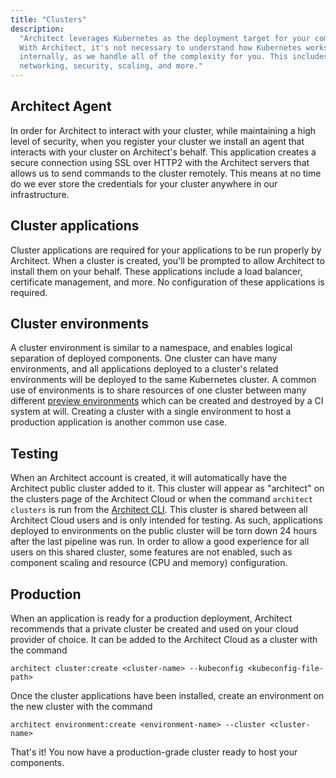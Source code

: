 ```yaml
---
title: "Clusters"
description:
  "Architect leverages Kubernetes as the deployment target for your components.
  With Architect, it's not necessary to understand how Kubernetes works
  internally, as we handle all of the complexity for you. This includes
  networking, security, scaling, and more."
---
```


## Architect Agent

In order for Architect to interact with your cluster, while maintaining a high
level of security, when you register your cluster we install an agent that
interacts with your cluster on Architect's behalf. This application creates a
secure connection using SSL over HTTP2 with the Architect servers that allows us
to send commands to the cluster remotely. This means at no time do we ever store
the credentials for your cluster anywhere in our infrastructure.

## Cluster applications

Cluster applications are required for your applications to be run properly by
Architect. When a cluster is created, you'll be prompted to allow Architect to
install them on your behalf. These applications include a load balancer,
certificate management, and more. No configuration of these applications is
required.

## Cluster environments

A cluster environment is similar to a namespace, and enables logical separation
of deployed components. One cluster can have many environments, and all
applications deployed to a cluster's related environments will be deployed to
the same Kubernetes cluster. A common use of environments is to share resources
of one cluster between many different
[preview environments](/deployments/automated-previews) which can be created and
destroyed by a CI system at will. Creating a cluster with a single environment
to host a production application is another common use case.

## Testing

When an Architect account is created, it will automatically have the Architect
public cluster added to it. This cluster will appear as "architect" on the
clusters page of the Architect Cloud or when the command `architect clusters` is
run from the [Architect CLI](https://github.com/architect-team/architect-cli).
This cluster is shared between all Architect Cloud users and is only intended
for testing. As such, applications deployed to environments on the public
cluster will be torn down 24 hours after the last pipeline was run. In order to
allow a good experience for all users on this shared cluster, some features are
not enabled, such as component scaling and resource (CPU and memory)
configuration.

## Production

When an application is ready for a production deployment, Architect recommends
that a private cluster be created and used on your cloud provider of choice. It
can be added to the Architect Cloud as a cluster with the command

```
architect cluster:create <cluster-name> --kubeconfig <kubeconfig-file-path>
```

Once the cluster applications have been installed, create an environment on the
new cluster with the command

```
architect environment:create <environment-name> --cluster <cluster-name>
```

That's it! You now have a production-grade cluster ready to host your
components.
